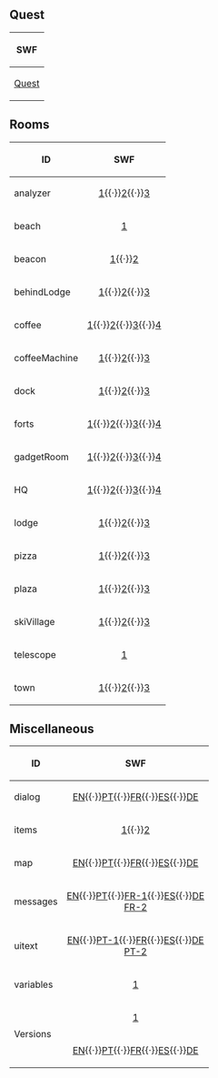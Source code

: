 ==Quest==
{|class="wikitable" style="margin: 1em auto;"
!SWF
|-
|[[Media:GamesQuestsQ5Quest.swf|Quest]]
|}

==Rooms==
{|class="wikitable" style="margin: 1em auto;"
!ID!!SWF
|-
|analyzer||align="center"|[[Media:GamesQuestsQ5CommonRoomsAnalyzer.swf|1]]{{·}}[[Media:GamesQuestsQ5CommonRoomsAnalyzer2.swf|2]]{{·}}[[Media:GamesQuestsQ5CommonRoomsAnalyzer3.swf|3]]
|-
|beach||align="center"|[[Media:GamesQuestsQ5CommonRoomsBeach.swf|1]]
|-
|beacon||align="center"|[[Media:GamesQuestsQ5CommonRoomsBeacon.swf|1]]{{·}}[[Media:GamesQuestsQ5CommonRoomsBeacon2.swf|2]]
|-
|behindLodge||align="center"|[[Media:GamesQuestsQ5CommonRoomsBehindLodge.swf|1]]{{·}}[[Media:GamesQuestsQ5CommonRoomsBehindLodge2.swf|2]]{{·}}[[Media:GamesQuestsQ5CommonRoomsBehindLodge3.swf|3]]
|-
|coffee||align="center"|[[Media:GamesQuestsQ5CommonRoomsCoffee.swf|1]]{{·}}[[Media:GamesQuestsQ5CommonRoomsCoffee2.swf|2]]{{·}}[[Media:GamesQuestsQ5CommonRoomsCoffee3.swf|3]]{{·}}[[Media:GamesQuestsQ5CommonRoomsCoffee4.swf|4]]
|-
|coffeeMachine||align="center"|[[Media:GamesQuestsQ5CommonRoomsCoffeeMachine.swf|1]]{{·}}[[Media:GamesQuestsQ5CommonRoomsCoffeeMachine2.swf|2]]{{·}}[[Media:GamesQuestsQ5CommonRoomsCoffeeMachine3.swf|3]]
|-
|dock||align="center"|[[Media:GamesQuestsQ5CommonRoomsDock.swf|1]]{{·}}[[Media:GamesQuestsQ5CommonRoomsDock2.swf|2]]{{·}}[[Media:GamesQuestsQ5CommonRoomsDock3.swf|3]]
|-
|forts||align="center"|[[Media:GamesQuestsQ5CommonRoomsForts.swf|1]]{{·}}[[Media:GamesQuestsQ5CommonRoomsForts2.swf|2]]{{·}}[[Media:GamesQuestsQ5CommonRoomsForts3.swf|3]]{{·}}[[Media:GamesQuestsQ5CommonRoomsForts4.swf|4]]
|-
|gadgetRoom||align="center"|[[Media:GamesQuestsQ5CommonRoomsGadgetRoom.swf|1]]{{·}}[[Media:GamesQuestsQ5CommonRoomsGadgetRoom2.swf|2]]{{·}}[[Media:GamesQuestsQ5CommonRoomsGadgetRoom3.swf|3]]{{·}}[[Media:GamesQuestsQ5CommonRoomsGadgetRoom4.swf|4]]
|-
|HQ||align="center"|[[Media:GamesQuestsQ5CommonRoomsHQ.swf|1]]{{·}}[[Media:GamesQuestsQ5CommonRoomsHQ2.swf|2]]{{·}}[[Media:GamesQuestsQ5CommonRoomsHQ3.swf|3]]{{·}}[[Media:GamesQuestsQ5CommonRoomsHQ4.swf|4]]
|-
|lodge||align="center"|[[Media:GamesQuestsQ5CommonRoomsLodge.swf|1]]{{·}}[[Media:GamesQuestsQ5CommonRoomsLodge2.swf|2]]{{·}}[[Media:GamesQuestsQ5CommonRoomsLodge3.swf|3]]
|-
|pizza||align="center"|[[Media:GamesQuestsQ5CommonRoomsPizza.swf|1]]{{·}}[[Media:GamesQuestsQ5CommonRoomsPizza2.swf|2]]{{·}}[[Media:GamesQuestsQ5CommonRoomsPizza3.swf|3]]
|-
|plaza||align="center"|[[Media:GamesQuestsQ5CommonRoomsPlaza.swf|1]]{{·}}[[Media:GamesQuestsQ5CommonRoomsPlaza2.swf|2]]{{·}}[[Media:GamesQuestsQ5CommonRoomsPlaza3.swf|3]]
|-
|skiVillage||align="center"|[[Media:GamesQuestsQ5CommonRoomsSkiVillage.swf|1]]{{·}}[[Media:GamesQuestsQ5CommonRoomsSkiVillage2.swf|2]]{{·}}[[Media:GamesQuestsQ5CommonRoomsSkiVillage3.swf|3]]
|-
|telescope||align="center"|[[Media:GamesQuestsQ5CommonRoomsTelescope.swf|1]]
|-
|town||align="center"|[[Media:GamesQuestsQ5CommonRoomsTown.swf|1]]{{·}}[[Media:GamesQuestsQ5CommonRoomsTown2.swf|2]]{{·}}[[Media:GamesQuestsQ5CommonRoomsTown3.swf|3]]
|}

==Miscellaneous==
{|class="wikitable" style="margin: 1em auto;"
!ID!!SWF
|-
|dialog||align="center"|[[Media:GamesQuestsQ5LangENMiscDialog.swf|EN]]{{·}}[[Media:GamesQuestsQ5LangPTMiscDialog.swf|PT]]{{·}}[[Media:GamesQuestsQ5LangFRMiscDialog.swf|FR]]{{·}}[[Media:GamesQuestsQ5LangESMiscDialog.swf|ES]]{{·}}[[Media:GamesQuestsQ5LangDEMiscDialog.swf|DE]]
|-
|items||align="center"|[[Media:GamesQuestsQ5CommonMiscItems.swf|1]]{{·}}[[Media:GamesQuestsQ5CommonMiscItems2.swf|2]]
|-
|map||align="center"|[[Media:GamesQuestsQ5LangENMiscMap.swf|EN]]{{·}}[[Media:GamesQuestsQ5LangPTMiscMap.swf|PT]]{{·}}[[Media:GamesQuestsQ5LangFRMiscMap.swf|FR]]{{·}}[[Media:GamesQuestsQ5LangESMiscMap.swf|ES]]{{·}}[[Media:GamesQuestsQ5LangDEMiscMap.swf|DE]]
|-
|messages||align="center"|[[Media:GamesQuestsQ5LangENMiscMessages.swf|EN]]{{·}}[[Media:GamesQuestsQ5LangPTMiscMessages.swf|PT]]{{·}}[[Media:GamesQuestsQ5LangFRMiscMessages.swf|FR-1]]{{·}}[[Media:GamesQuestsQ5LangESMiscMessages.swf|ES]]{{·}}[[Media:GamesQuestsQ5LangDEMiscMessages.swf|DE]]<br>[[Media:GamesQuestsQ5LangFRMiscMessages2.swf|FR-2]]
|-
|uitext||align="center"|[[Media:GamesQuestsQ5LangENMiscUitext.swf|EN]]{{·}}[[Media:GamesQuestsQ5LangPTMiscUitext.swf|PT-1]]{{·}}[[Media:GamesQuestsQ5LangFRMiscUitext.swf|FR]]{{·}}[[Media:GamesQuestsQ5LangESMiscUitext.swf|ES]]{{·}}[[Media:GamesQuestsQ5LangDEMiscUitext.swf|DE]]<br>[[Media:GamesQuestsQ5LangPTMiscUitext2.swf|PT-2]]
|-
|variables||align="center"|[[Media:GamesQuestsQ5CommonMiscVariables.swf|1]]
|-
|rowspan="2"|Versions||align="center"|[[Media:GamesQuestsQ5CommonMiscVersions.swf|1]]
|-
|align="center"|[[Media:GamesQuestsQ5LangENMiscVersions.swf|EN]]{{·}}[[Media:GamesQuestsQ5LangPTMiscVersions.swf|PT]]{{·}}[[Media:GamesQuestsQ5LangFRMiscVersions.swf|FR]]{{·}}[[Media:GamesQuestsQ5LangESMiscVersions.swf|ES]]{{·}}[[Media:GamesQuestsQ5LangDEMiscVersions.swf|DE]]
|}
